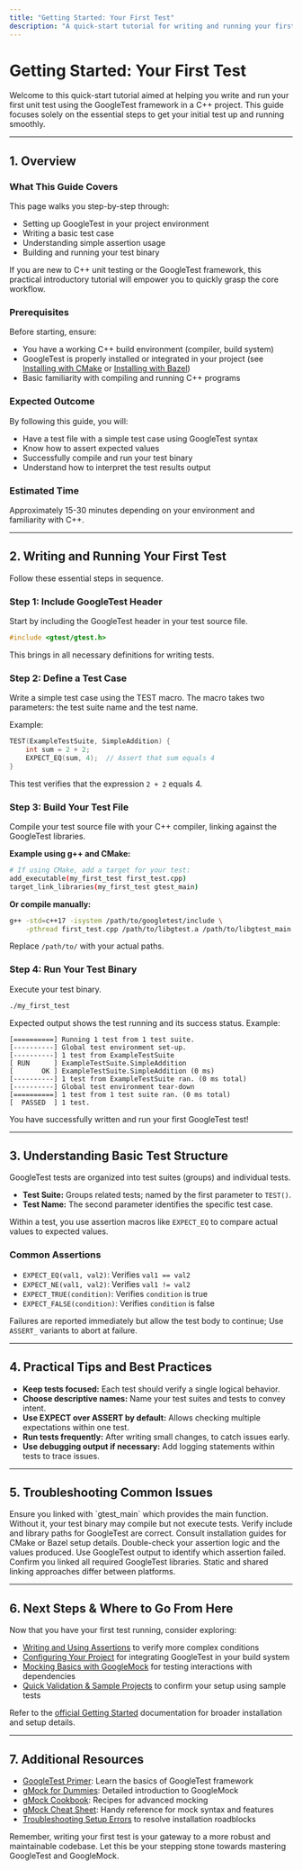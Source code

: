 ```yaml
---
title: "Getting Started: Your First Test"
description: "A quick-start tutorial for writing and running your first test case in a C++ project using GoogleTest. Covers setting up the framework, basic test structure, assertions, and running the test binary. Ideal for users new to both C++ unit testing and the GoogleTest ecosystem."
---
```


# Getting Started: Your First Test

Welcome to this quick-start tutorial aimed at helping you write and run your first unit test using the GoogleTest framework in a C++ project. This guide focuses solely on the essential steps to get your initial test up and running smoothly.

---

## 1. Overview

### What This Guide Covers

This page walks you step-by-step through:

- Setting up GoogleTest in your project environment
- Writing a basic test case
- Understanding simple assertion usage
- Building and running your test binary

If you are new to C++ unit testing or the GoogleTest framework, this practical introductory tutorial will empower you to quickly grasp the core workflow.

### Prerequisites

Before starting, ensure:

- You have a working C++ build environment (compiler, build system)
- GoogleTest is properly installed or integrated in your project (see [Installing with CMake](../set-up-prerequisites-installation/installation-cmake.md) or [Installing with Bazel](../set-up-prerequisites-installation/installation-bazel.md))
- Basic familiarity with compiling and running C++ programs

### Expected Outcome

By following this guide, you will:

- Have a test file with a simple test case using GoogleTest syntax
- Know how to assert expected values
- Successfully compile and run your test binary
- Understand how to interpret the test results output

### Estimated Time

Approximately 15-30 minutes depending on your environment and familiarity with C++.

---

## 2. Writing and Running Your First Test

Follow these essential steps in sequence.

### Step 1: Include GoogleTest Header

Start by including the GoogleTest header in your test source file.

```cpp
#include <gtest/gtest.h>
```

This brings in all necessary definitions for writing tests.

### Step 2: Define a Test Case

Write a simple test case using the TEST macro. The macro takes two parameters: the test suite name and the test name.

Example:

```cpp
TEST(ExampleTestSuite, SimpleAddition) {
    int sum = 2 + 2;
    EXPECT_EQ(sum, 4);  // Assert that sum equals 4
}
```

This test verifies that the expression `2 + 2` equals 4.

### Step 3: Build Your Test File

Compile your test source file with your C++ compiler, linking against the GoogleTest libraries.

**Example using g++ and CMake:**

```bash
# If using CMake, add a target for your test:
add_executable(my_first_test first_test.cpp)
target_link_libraries(my_first_test gtest_main)
```

**Or compile manually:**

```bash
g++ -std=c++17 -isystem /path/to/googletest/include \
    -pthread first_test.cpp /path/to/libgtest.a /path/to/libgtest_main.a -o my_first_test
```

Replace `/path/to/` with your actual paths.

### Step 4: Run Your Test Binary

Execute your test binary.

```bash
./my_first_test
```

Expected output shows the test running and its success status. Example:

```
[==========] Running 1 test from 1 test suite.
[----------] Global test environment set-up.
[----------] 1 test from ExampleTestSuite
[ RUN      ] ExampleTestSuite.SimpleAddition
[       OK ] ExampleTestSuite.SimpleAddition (0 ms)
[----------] 1 test from ExampleTestSuite ran. (0 ms total)
[----------] Global test environment tear-down
[==========] 1 test from 1 test suite ran. (0 ms total)
[  PASSED  ] 1 test.
```

You have successfully written and run your first GoogleTest test!

---

## 3. Understanding Basic Test Structure

GoogleTest tests are organized into test suites (groups) and individual tests.

- **Test Suite:** Groups related tests; named by the first parameter to `TEST()`.
- **Test Name:** The second parameter identifies the specific test case.

Within a test, you use assertion macros like `EXPECT_EQ` to compare actual values to expected values.

### Common Assertions

- `EXPECT_EQ(val1, val2)`: Verifies `val1 == val2`
- `EXPECT_NE(val1, val2)`: Verifies `val1 != val2`
- `EXPECT_TRUE(condition)`: Verifies `condition` is true
- `EXPECT_FALSE(condition)`: Verifies `condition` is false

Failures are reported immediately but allow the test body to continue;
Use `ASSERT_` variants to abort at failure.

---

## 4. Practical Tips and Best Practices

- **Keep tests focused:** Each test should verify a single logical behavior.
- **Choose descriptive names:** Name your test suites and tests to convey intent.
- **Use EXPECT over ASSERT by default:** Allows checking multiple expectations within one test.
- **Run tests frequently:** After writing small changes, to catch issues early.
- **Use debugging output if necessary:** Add logging statements within tests to trace issues.

---

## 5. Troubleshooting Common Issues

<AccordionGroup title="Troubleshooting Your First Test">
<Accordion title="Tests Not Running or No Output">Ensure you linked with `gtest_main` which provides the main function. Without it, your test binary may compile but not execute tests.</Accordion>
<Accordion title="Compilation Errors about GoogleTest Headers or Libraries">Verify include and library paths for GoogleTest are correct. Consult installation guides for CMake or Bazel setup details.</Accordion>
<Accordion title="Expected Values Not Matching Actual">Double-check your assertion logic and the values produced. Use GoogleTest output to identify which assertion failed.</Accordion>
<Accordion title="Linker Errors about Undefined References to GoogleTest">Confirm you linked all required GoogleTest libraries. Static and shared linking approaches differ between platforms.</Accordion>
</AccordionGroup>

---

## 6. Next Steps & Where to Go From Here

Now that you have your first test running, consider exploring:

- [Writing and Using Assertions](/googletest-guides/core-workflows/writing-assertions) to verify more complex conditions
- [Configuring Your Project](/getting-started/configuration-first-run-validation/configuration-basic-setup) for integrating GoogleTest in your build system
- [Mocking Basics with GoogleMock](/googletest-guides/core-workflows/mocking-basics) for testing interactions with dependencies
- [Quick Validation & Sample Projects](/getting-started/configuration-first-run-validation/quick-validation) to confirm your setup using sample tests

Refer to the [official Getting Started](../getting-started/) documentation for broader installation and setup details.

---

## 7. Additional Resources

- [GoogleTest Primer](../overview/product-intro/what-is-googletest.md): Learn the basics of GoogleTest framework
- [gMock for Dummies](../docs/gmock_for_dummies.md): Detailed introduction to GoogleMock
- [gMock Cookbook](../docs/gmock_cook_book.md): Recipes for advanced mocking
- [gMock Cheat Sheet](../docs/gmock_cheat_sheet.md): Handy reference for mock syntax and features
- [Troubleshooting Setup Errors](/getting-started/troubleshooting-common-issues/troubleshooting-setup-errors) to resolve installation roadblocks


<Check>
Remember, writing your first test is your gateway to a more robust and maintainable codebase. Let this be your stepping stone towards mastering GoogleTest and GoogleMock.
</Check>
